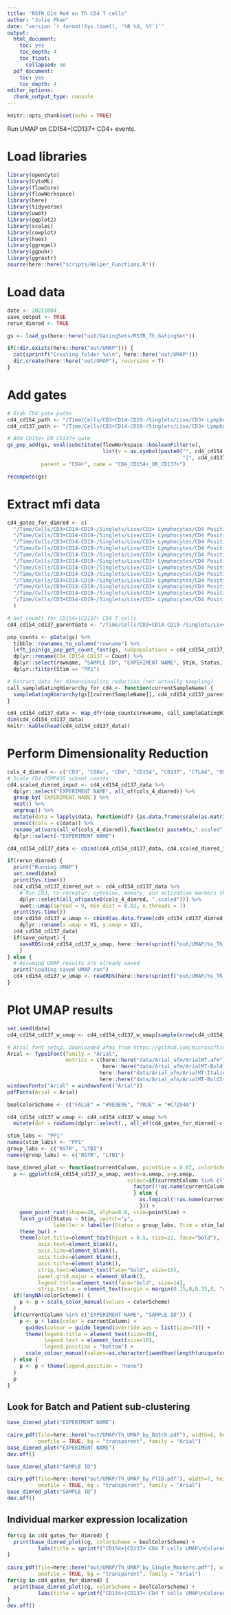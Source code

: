 ```yaml
---
title: "RSTR Dim Red on Th CD4 T cells"
author: "Jolie Phan"
date: "version `r format(Sys.time(), '%B %d, %Y')`"
output:
  html_document:
    toc: yes
    toc_depth: 4
    toc_float:
      collapsed: no
  pdf_document:
    toc: yes
    toc_depth: 4
editor_options:
  chunk_output_type: console
---
```


```r
knitr::opts_chunk$set(echo = TRUE)
```

Run UMAP on CD154+|CD137+ CD4+ events. 

# Load libraries

```r
library(openCyto)
library(CytoML) 
library(flowCore) 
library(flowWorkspace) 
library(here)
library(tidyverse)
library(uwot)
library(ggplot2)
library(scales)
library(cowplot)
library(hues)
library(ggrepel)
library(ggpubr)
library(ggrastr)
source(here::here("scripts/Helper_Functions.R"))
```

# Load data

```r
date <- 20221004
save_output <- TRUE
rerun_dimred <- TRUE

gs <- load_gs(here::here("out/GatingSets/RSTR_Th_GatingSet"))

if(!dir.exists(here::here("out/UMAP"))) {
  cat(sprintf("Creating folder %s\n", here::here("out/UMAP")))
  dir.create(here::here("out/UMAP"), recursive = T)
}
```

# Add gates

```r
# Grab CD4 gate paths
cd4_cd154_path <- "/Time/Cells/CD3+CD14-CD19-/Singlets/Live/CD3+ Lymphocytes/CD4 Positive/CD4+/CD154+"
cd4_cd137_path <- "/Time/Cells/CD3+CD14-CD19-/Singlets/Live/CD3+ Lymphocytes/CD4 Positive/CD4+/CD137+"

# Add CD154+ OR CD137+ gate
gs_pop_add(gs, eval(substitute(flowWorkspace::booleanFilter(v),
                               list(v = as.symbol(paste0("", cd4_cd154_path,
                                                         "|", cd4_cd137_path))))),
           parent = "CD4+", name = "CD4_CD154+_OR_CD137+")

recompute(gs)
```

# Extract mfi data

```r
cd4_gates_for_dimred <- c(
  "/Time/Cells/CD3+CD14-CD19-/Singlets/Live/CD3+ Lymphocytes/CD4 Positive/CD4+/CD154+",
  "/Time/Cells/CD3+CD14-CD19-/Singlets/Live/CD3+ Lymphocytes/CD4 Positive/CD4+/CD137+",
  "/Time/Cells/CD3+CD14-CD19-/Singlets/Live/CD3+ Lymphocytes/CD4 Positive/CD4+/CTLA4+",
  "/Time/Cells/CD3+CD14-CD19-/Singlets/Live/CD3+ Lymphocytes/CD4 Positive/CD4+/OX40+",
  "/Time/Cells/CD3+CD14-CD19-/Singlets/Live/CD3+ Lymphocytes/CD4 Positive/CD4+/CD45RA+",
  "/Time/Cells/CD3+CD14-CD19-/Singlets/Live/CD3+ Lymphocytes/CD4 Positive/CD4+/CCR7+",
  "/Time/Cells/CD3+CD14-CD19-/Singlets/Live/CD3+ Lymphocytes/CD4 Positive/CD4+/CXCR3+",
  "/Time/Cells/CD3+CD14-CD19-/Singlets/Live/CD3+ Lymphocytes/CD4 Positive/CD4+/CCR6+",
  "/Time/Cells/CD3+CD14-CD19-/Singlets/Live/CD3+ Lymphocytes/CD4 Positive/CD4+/RORyT+",
  "/Time/Cells/CD3+CD14-CD19-/Singlets/Live/CD3+ Lymphocytes/CD4 Positive/CD4+/TBET+",
  "/Time/Cells/CD3+CD14-CD19-/Singlets/Live/CD3+ Lymphocytes/CD4 Positive/CD4+/IFNg+",
  "/Time/Cells/CD3+CD14-CD19-/Singlets/Live/CD3+ Lymphocytes/CD4 Positive/CD4+/IL17a/IL17a+"
  )
```

```r
# Get counts for CD154+|CD137+ CD4 T cells
cd4_cd154_cd137_parentGate <- "/Time/Cells/CD3+CD14-CD19-/Singlets/Live/CD3+ Lymphocytes/CD4 Positive/CD4+/CD4_CD154+_OR_CD137+"

pop_counts <- pData(gs) %>%
  tibble::rownames_to_column("rowname") %>%
  left_join(gs_pop_get_count_fast(gs, subpopulations = cd4_cd154_cd137_parentGate), by = c("rowname" = "name")) %>%
  dplyr::rename(CD4_CD154_CD137 = Count) %>%
  dplyr::select(rowname, "SAMPLE ID", "EXPERIMENT NAME", Stim, Status, CD4_CD154_CD137) %>%
  dplyr::filter(Stim == "PP1")
```

```r
# Extract data for dimensionality reduction (not actually sampling)
call_sampleGatingHierarchy_for_cd4 <- function(currentSampleName) {
  sampleGatingHierarchy(gs[[currentSampleName]], cd4_cd154_cd137_parentGate, n = NULL, otherGates = cd4_gates_for_dimred)
}

cd4_cd154_cd137_data <- map_dfr(pop_counts$rowname, call_sampleGatingHierarchy_for_cd4) 
dim(cd4_cd154_cd137_data)
knitr::kable(head(cd4_cd154_cd137_data))
```

# Perform Dimensionality Reduction

```r
cols_4_dimred <- c("CD3", "CD8a", "CD4", "CD154", "CD137", "CTLA4", "OX40", "CD45RA", "CCR7", "CXCR3", "CCR6", "RORyT", "TBET", "IFNg", "TBET")
# Scale CD4 COMPASS subset counts 
cd4.scaled_dimred_input <- cd4_cd154_cd137_data %>%
  dplyr::select("EXPERIMENT NAME", all_of(cols_4_dimred)) %>%
  group_by(`EXPERIMENT NAME`) %>%
  nest() %>%
  ungroup() %>%
  mutate(data = lapply(data, function(df) {as.data.frame(scale(as.matrix(df)))})) %>%
  unnest(cols = c(data)) %>%
  rename_at(vars(all_of(cols_4_dimred)),function(x) paste0(x,".scaled")) %>% 
  dplyr::select(-"EXPERIMENT NAME")

cd4_cd154_cd137_data <- cbind(cd4_cd154_cd137_data, cd4.scaled_dimred_input)
```

```r
if(rerun_dimred) {
  print("Running UMAP")
  set.seed(date)
  print(Sys.time())
  cd4_cd154_cd137_dimred_out <- cd4_cd154_cd137_data %>%
    # Run CD3, co-receptor, cytokine, memory, and activation markers through UMAP
    dplyr::select(all_of(paste0(cols_4_dimred, ".scaled"))) %>%
    uwot::umap(spread = 9, min_dist = 0.02, n_threads = 7)
  print(Sys.time())
  cd4_cd154_cd137_w_umap <- cbind(as.data.frame(cd4_cd154_cd137_dimred_out) %>%
    dplyr::rename(x.umap = V1, y.umap = V2),
  cd4_cd154_cd137_data)
  if(save_output) {
    saveRDS(cd4_cd154_cd137_w_umap, here::here(sprintf("out/UMAP/%s_Th_CD4_CD154_CD137_UMAP_Unsampled.rds", date)))
    }
} else {
  # Assuming UMAP results are already saved
  print("Loading saved UMAP run")
  cd4_cd154_cd137_w_umap <- readRDS(here::here(sprintf("out/UMAP/%s_Th_CD4_CD154_CD137_UMAP_Unsampled.rds", date)))
}
```

# Plot UMAP results

```r
set.seed(date)
cd4_cd154_cd137_w_umap <- cd4_cd154_cd137_w_umap[sample(nrow(cd4_cd154_cd137_w_umap), nrow(cd4_cd154_cd137_w_umap)),]
```

```r
# Arial font setup. Downloaded afms from https://github.com/microsoft/microsoft-r-open/tree/ec3fd89e5fb5794bd8149905c134ad801bb61800
Arial <- Type1Font(family = "Arial",
                   metrics = c(here::here("data/Arial_afm/ArialMT.afm"),
                               here::here("data/Arial_afm/ArialMT-Bold.afm"), 
                              here::here("data/Arial_afm/ArialMT-Italic.afm"),                         
                              here::here("data/Arial_afm/ArialMT-BoldItalic.afm")))
windowsFonts("Arial" = windowsFont("Arial"))
pdfFonts(Arial = Arial)

boolColorScheme <- c("FALSE" = "#9E9E9E", "TRUE" = "#C7254A")

cd4_cd154_cd137_w_umap <- cd4_cd154_cd137_w_umap %>%
  mutate(dof = rowSums(dplyr::select(., all_of(cd4_gates_for_dimred[-c(1, 2)]))))

stim_labs <- "PP1"
names(stim_labs) <- "PP1"
group_labs <- c("RSTR", "LTBI")
names(group_labs) <- c("RSTR", "LTBI")

base_dimred_plot <- function(currentColumn, pointSize = 0.02, colorScheme = NA) {
  p <- ggplot(cd4_cd154_cd137_w_umap, aes(x=x.umap, y=y.umap,
                                       colour=if(currentColumn %in% c("EXPERIMENT NAME", "SAMPLE ID")) {
                                         factor(!!as.name(currentColumn))
                                         } else {
                                           as.logical(!!as.name(currentColumn))
                                           })) +
    geom_point_rast(shape=20, alpha=0.8, size=pointSize) +
    facet_grid(Status ~ Stim, switch="y",
               labeller = labeller(Status = group_labs, Stim = stim_labs)) +
    theme_bw() +
    theme(plot.title=element_text(hjust = 0.5, size=22, face="bold"),
          axis.text=element_blank(),
          axis.line=element_blank(),
          axis.ticks=element_blank(),
          axis.title=element_blank(),
          strip.text=element_text(face="bold", size=10),
          panel.grid.major = element_blank(),
          legend.title=element_text(face="bold", size=14),
          strip.text.x = element_text(margin = margin(0.15,0,0.15,0, "cm")))
  if(!anyNA(colorScheme)) {
    p <- p + scale_color_manual(values = colorScheme)
  }
  if(currentColumn %in% c("EXPERIMENT NAME", "SAMPLE ID")) {
    p <- p + labs(color = currentColumn) +
      guides(colour = guide_legend(override.aes = list(size=7))) +
      theme(legend.title = element_text(size=10),
            legend.text = element_text(size=10),
            legend.position = "bottom") +
      scale_colour_manual(values=as.character(iwanthue(length(unique(cd4_cd154_cd137_w_umap[,currentColumn])))))
  } else {
    p <- p + theme(legend.position = "none")
  }
  p
}
```

## Look for Batch and Patient sub-clustering

```r
base_dimred_plot("EXPERIMENT NAME")

cairo_pdf(file=here::here("out/UMAP/Th_UMAP_by_Batch.pdf"), width=6, height=5,
          onefile = TRUE, bg = "transparent", family = "Arial")
base_dimred_plot("EXPERIMENT NAME")
dev.off()
```

```r
base_dimred_plot("SAMPLE ID")

cairo_pdf(file=here::here("out/UMAP/Th_UMAP_by_PTID.pdf"), width=7, height=8,
          onefile = TRUE, bg = "transparent", family = "Arial")
base_dimred_plot("SAMPLE ID")
dev.off()
```

## Individual marker expression localization

```r
for(cg in cd4_gates_for_dimred) {
  print(base_dimred_plot(cg, colorScheme = boolColorScheme) +
          labs(title = sprintf("CD154+|CD137+ CD4 T cells UMAP\nColored by %s", sub(".*\\/([^(\\/)]+)", "\\1", cg))))
}
          
cairo_pdf(file=here::here("out/UMAP/Th_UMAP_by_Single_Markers.pdf"), width=6, height=6,
          onefile = TRUE, bg = "transparent", family = "Arial")
for(cg in cd4_gates_for_dimred) {
  print(base_dimred_plot(cg, colorScheme = boolColorScheme) +
          labs(title = sprintf("CD154+|CD137+ CD4 T cells UMAP\nColored by %s", sub(".*\\/([^(\\/)]+)", "\\1", cg))))
}
dev.off()
```
